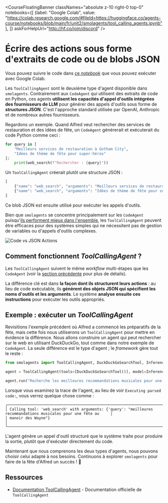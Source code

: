 <CourseFloatingBanner 
  classNames="absolute z-10 right-0 top-0"
  notebooks={[
    {label: "Google Colab", value: "https://colab.research.google.com/#fileId=https://huggingface.co/agents-course/notebooks/blob/main/fr/unit2/smolagents/tool_calling_agents.ipynb"},
]}
askForHelpUrl="http://hf.co/join/discord" />

# Écrire des actions sous forme d'extraits de code ou de blobs JSON

<Tip>
Vous pouvez suivre le code dans <a href="https://huggingface.co/agents-course/notebooks/blob/main/fr/unit2/smolagents/tool_calling_agents.ipynb" target="_blank">ce <i>notebook</i></a> que vous pouvez exécuter avec Google Colab.
</Tip>

Les `ToolCallingAgent` sont le deuxième type d'agent disponible dans `smolagents`. Contrairement aux `CodeAgent` qui utilisent des extraits de code en Python, ces agents **utilisent les capacités d'appel d'outils intégrées des fournisseurs de LLM** pour générer des appels d'outils sous forme de **structures JSON**. C'est l'approche standard utilisée par OpenAI, Anthropic et de nombreux autres fournisseurs.

Regardons un exemple. Quand Alfred veut rechercher des services de restauration et des idées de fête, un `CodeAgent` générerait et exécuterait du code Python comme ceci :

```python
for query in [
    "Meilleurs services de restauration à Gotham City", 
    "Idées de thème de fête pour super-héros"
]:
    print(web_search(f"Rechercher : {query}"))
```

Un `ToolCallingAgent` créerait plutôt une structure JSON :

```python
[
    {"name": "web_search", "arguments": "Meilleurs services de restauration à Gotham City"},
    {"name": "web_search", "arguments": "Idées de thème de fête pour super-héros"}
]
```

Ce blob JSON est ensuite utilisé pour exécuter les appels d'outils.

Bien que `smolagents` se concentre principalement sur les `CodeAgent` puisqu'[ils performent mieux dans l'ensemble](https://huggingface.co/papers/2402.01030), les `ToolCallingAgent` peuvent être efficaces pour des systèmes simples qui ne nécessitent pas de gestion de variables ou d'appels d'outils complexes.

![Code vs JSON Actions](https://huggingface.co/datasets/huggingface/documentation-images/resolve/main/transformers/code_vs_json_actions.png)  

## Comment fonctionnent *ToolCallingAgent* ?  

Les `ToolCallingAgent` suivent le même *workflow* multi-étapes que les `CodeAgent` (voir la [section précédente](./code_agents) pour plus de détails). 

La différence clé est dans **la façon dont ils structurent leurs actions** : au lieu de code exécutable, ils **génèrent des objets JSON qui spécifient les noms d'outils et les arguments**. Le système **analyse ensuite ces instructions** pour exécuter les outils appropriés.

## Exemple : exécuter un *ToolCallingAgent*  

Revisitions l'exemple précédent où Alfred a commencé les préparatifs de la fête, mais cette fois nous utiliserons un `ToolCallingAgent` pour mettre en évidence la différence. Nous allons construire un agent qui peut rechercher sur le web en utilisant DuckDuckGo, tout comme dans notre exemple de `CodeAgent`. La seule différence est le type d'agent ; le *framework* gère tout le reste :

```python
from smolagents import ToolCallingAgent, DuckDuckGoSearchTool, InferenceClientModel

agent = ToolCallingAgent(tools=[DuckDuckGoSearchTool()], model=InferenceClientModel())

agent.run("Recherche les meilleures recommandations musicales pour une fête au manoir des Wayne.")
```

Lorsque vous examinez la trace de l'agent, au lieu de voir `Executing parsed code:`, vous verrez quelque chose comme :

```text
╭─────────────────────────────────────────────────────────────────────────────────────────────────────────────────╮
│ Calling tool: 'web_search' with arguments: {'query': "meilleures recommandations musicales pour une fête au     │
│ manoir des Wayne"}                                                                                              │
╰─────────────────────────────────────────────────────────────────────────────────────────────────────────────────╯
```  

L'agent génère un appel d'outil structuré que le système traite pour produire la sortie, plutôt que d'exécuter directement du code.

Maintenant que nous comprenons les deux types d'agents, nous pouvons choisir celui adapté à nos besoins. Continuons à explorer `smolagents` pour faire de la fête d'Alfred un succès ! 🎉

## Ressources

- [Documentation ToolCallingAgent](https://huggingface.co/docs/smolagents/v1.8.1/en/reference/agents#smolagents.ToolCallingAgent) - Documentation officielle de `ToolCallingAgent`